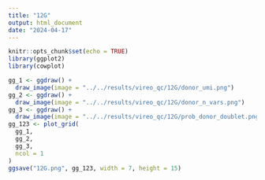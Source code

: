 ```yaml
---
title: "12G"
output: html_document
date: "2024-04-17"
---
```


```r
knitr::opts_chunk$set(echo = TRUE)
library(ggplot2)
library(cowplot)
```

```r
gg_1 <- ggdraw() +
  draw_image(image = "../../results/vireo_qc/12G/donor_umi.png")
gg_2 <- ggdraw() +
  draw_image(image = "../../results/vireo_qc/12G/donor_n_vars.png")
gg_3 <- ggdraw() +
  draw_image(image = "../../results/vireo_qc/12G/prob_donor_doublet.png")
gg_123 <- plot_grid(
  gg_1,
  gg_2,
  gg_3,
  ncol = 1
)
ggsave("12G.png", gg_123, width = 7, height = 15)
```

